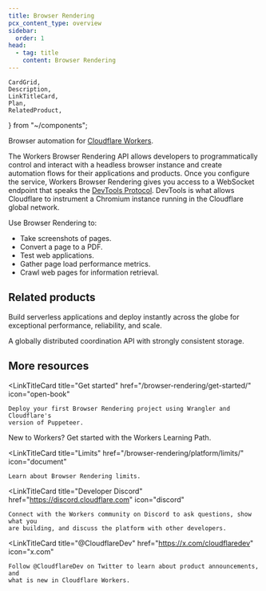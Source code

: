 ```yaml
---
title: Browser Rendering
pcx_content_type: overview
sidebar:
  order: 1
head:
  - tag: title
    content: Browser Rendering
---
```


	CardGrid,
	Description,
	LinkTitleCard,
	Plan,
	RelatedProduct,
} from "~/components";

<Description>

Browser automation for [Cloudflare Workers](/workers/).

</Description>

<Plan type="workers-paid" />

The Workers Browser Rendering API allows developers to programmatically control and interact with a headless browser instance and create automation flows for their applications and products. Once you configure the service, Workers Browser Rendering gives you access to a WebSocket endpoint that speaks the [DevTools Protocol](https://chromedevtools.github.io/devtools-protocol/). DevTools is what allows Cloudflare to instrument a Chromium instance running in the Cloudflare global network.

Use Browser Rendering to:

- Take screenshots of pages.
- Convert a page to a PDF.
- Test web applications.
- Gather page load performance metrics.
- Crawl web pages for information retrieval.

## Related products

<RelatedProduct header="Workers" href="/workers/" product="workers">

Build serverless applications and deploy instantly across the globe for exceptional performance, reliability, and scale.

</RelatedProduct>

<RelatedProduct header="Durable Objects" href="/durable-objects/" product="durable-objects">

A globally distributed coordination API with strongly consistent storage.

</RelatedProduct>

## More resources

<CardGrid>

<LinkTitleCard
	title="Get started"
	href="/browser-rendering/get-started/"
	icon="open-book"
>
	Deploy your first Browser Rendering project using Wrangler and Cloudflare's
	version of Puppeteer.
</LinkTitleCard>

<LinkTitleCard title="Learning Path" href="/learning-paths/workers/" icon="pen">
	New to Workers? Get started with the Workers Learning Path.
</LinkTitleCard>

<LinkTitleCard
	title="Limits"
	href="/browser-rendering/platform/limits/"
	icon="document"
>
	Learn about Browser Rendering limits.
</LinkTitleCard>

<LinkTitleCard
	title="Developer Discord"
	href="https://discord.cloudflare.com"
	icon="discord"
>
	Connect with the Workers community on Discord to ask questions, show what you
	are building, and discuss the platform with other developers.
</LinkTitleCard>

<LinkTitleCard
	title="@CloudflareDev"
	href="https://x.com/cloudflaredev"
	icon="x.com"
>
	Follow @CloudflareDev on Twitter to learn about product announcements, and
	what is new in Cloudflare Workers.
</LinkTitleCard>

</CardGrid>
